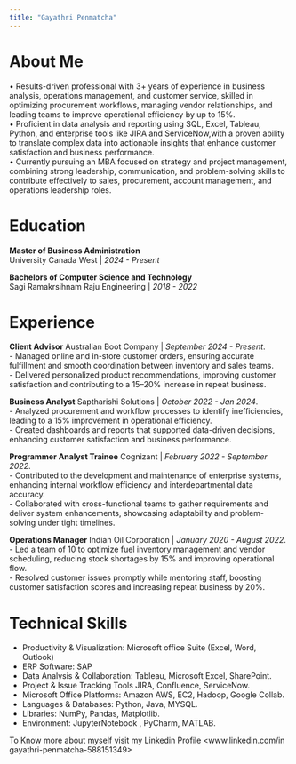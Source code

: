 ```yaml
---
title: "Gayathri Penmatcha"
---
```


# About Me
::: {.aboutme}
• Results-driven professional with 3+ years of experience in business analysis, operations management, and customer service, skilled in optimizing procurement workflows, managing vendor relationships, and leading teams to improve operational efficiency by up to 15%.   
• Proficient in data analysis and reporting using SQL, Excel, Tableau, Python, and enterprise tools like JIRA and ServiceNow,with a proven ability to translate complex data into actionable insights that enhance customer satisfaction and business performance.   
• Currently pursuing an MBA focused on strategy and project management, combining strong leadership, communication, and problem-solving skills to contribute effectively to sales, procurement, account management, and operations leadership roles.  
:::

# Education

**Master of Business Administration**   
University Canada West | *2024 - Present*

**Bachelors of Computer Science and Technology**   
Sagi Ramakrsihnam Raju Engineering | *2018 - 2022*

# Experience

**Client Advisor** 
Australian Boot Company | *September 2024 - Present*.  
- Managed online and in-store customer orders, ensuring accurate fulfillment and smooth coordination between inventory and sales teams.   
- Delivered personalized product recommendations, improving customer satisfaction and contributing to a 15–20% increase in repeat business.   

**Business Analyst** 
Saptharishi Solutions | *October 2022 - Jan 2024*.  
- Analyzed procurement and workflow processes to identify inefficiencies, leading to a 15% improvement in operational efficiency.   
- Created dashboards and reports that supported data-driven decisions, enhancing customer satisfaction and business performance.   

**Programmer Analyst Trainee** 
Cognizant | *February 2022 - September 2022*.  
- Contributed to the development and maintenance of enterprise systems, enhancing internal workflow efficiency and interdepartmental data accuracy.   
- Collaborated with cross-functional teams to gather requirements and deliver system enhancements, showcasing adaptability and problem-solving under tight timelines.   

**Operations Manager** 
Indian Oil Corporation | *January 2020 - August 2022*.  
- Led a team of 10 to optimize fuel inventory management and vendor scheduling, reducing stock shortages by 15% and improving operational flow.   
- Resolved customer issues promptly while mentoring staff, boosting customer satisfaction scores and increasing repeat
business by 20%.

# Technical Skills
- Productivity & Visualization: Microsoft office Suite (Excel, Word, Outlook)   
- ERP Software: SAP   
- Data Analysis & Collaboration: Tableau, Microsoft Excel, SharePoint.  
- Project & Issue Tracking Tools JIRA, Confluence, ServiceNow.  
- Microsoft Office Platforms: Amazon AWS, EC2, Hadoop, Google Collab.  
- Languages & Databases: Python, Java, MYSQL.  
- Libraries: NumPy, Pandas, Matplotlib.  
- Environment: JupyterNotebook , PyCharm, MATLAB.  




To Know more about myself visit my Linkedin Profile <www.linkedin.com/in  gayathri-penmatcha-588151349>
